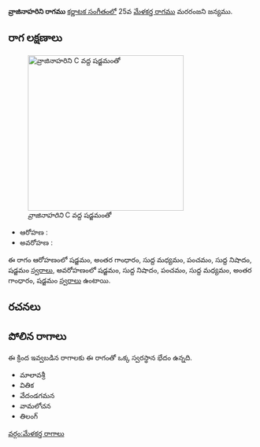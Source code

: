 {{Infobox ragam
	| name          	= వ్రాజినాహరిని
	| synonym	    	= 
	| mela          	= 
	| chakra        	= 
	| janaka        	= 
	| type          	= ఔదవ
	| arohanam      	= {{svaraC|S|G3|M1|P|N1|S'}} 
	| avarohanam    	= {{svaraC|S'|N1|P|M1|G3|S}}
	| jeeva         	=
	| chhaya        	=
	| nyasa         	=
	| vishesha      	= 
	| equivalent  		= 
}}
{{కర్ణాటక సంగీత రాగాలు}}
'''వ్రాజినాహరిని రాగము''' [[కర్ణాటక సంగీతం]]లో 25వ [[మేళకర్త రాగము]] మరరంజని జన్యము. 


==రాగ లక్షణాలు==
[[Image:vrajinaharini_kb2wiki.png|thumb|right|316px|''వ్రాజినాహరిని'' C వద్ద షడ్జమంతో]]

* ఆరోహణ : {{svaraC|S|G3|M1|P|N1|S'}} 
* అవరోహణ : {{svaraC|S'|N1|P|M1|G3|S}}

ఈ రాగం ఆరోహణంలో షడ్జమం, అంతర గాంధారం, సుద్ద మధ్యమం, పంచమం, సుద్ద నిషాదం, షడ్జమం [[స్వరాలు]], అవరోహణంలో షడ్జమం, సుద్ద నిషాదం, పంచమం, సుద్ద మధ్యమం, అంతర గాంధారం, షడ్జమం [[స్వరాలు]] ఉంటాయి.

==రచనలు==



==పోలిన రాగాలు==
ఈ క్రింద ఇవ్వబడిన రాగాలకు ఈ రాగంతో ఒక్క స్వరస్థాన భేదం ఉన్నది.
* మాలావశ్రీ
* వితిక
* వేదండగమన
* వామలోచన
* తిలంగ్



[[వర్గం:మేళకర్త రాగాలు]]
